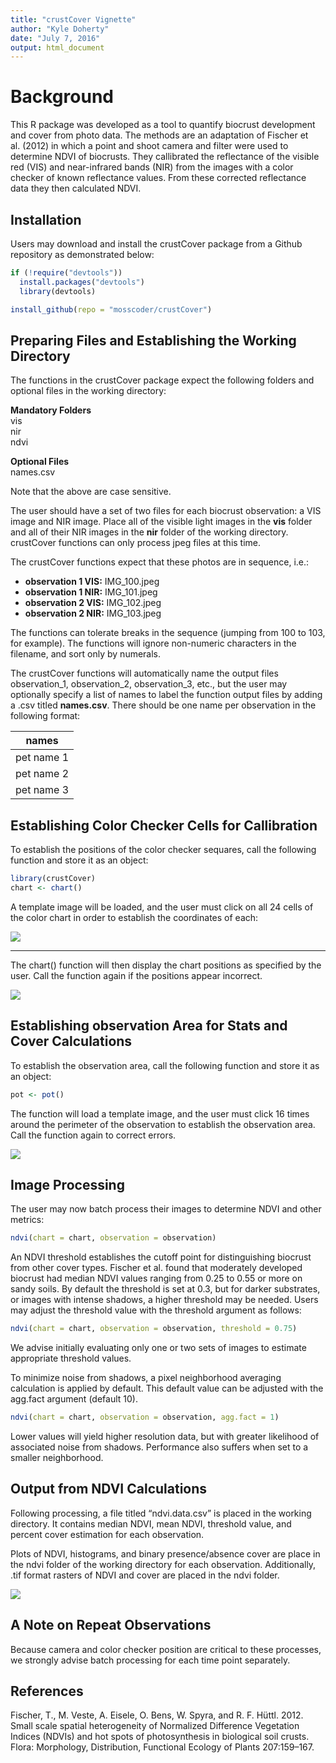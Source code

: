 ```yaml
---
title: "crustCover Vignette"
author: "Kyle Doherty"
date: "July 7, 2016"
output: html_document
---
```


# Background

This R package was developed as a tool to quantify biocrust development and cover from photo data. The methods are an adaptation of Fischer et al. (2012) in which a point and shoot camera and filter were used to determine NDVI of biocrusts. They callibrated the reflectance of the visible red (VIS) and near-infrared bands (NIR) from the images with a color checker of known reflectance values. From these corrected reflectance data they then calculated NDVI.  

## Installation
Users may download and install the crustCover package from a Github repository as demonstrated below:

```r
if (!require("devtools"))
  install.packages("devtools")
  library(devtools)

install_github(repo = "mosscoder/crustCover")
```

## Preparing Files and Establishing the Working Directory

The functions in the crustCover package expect the following folders and optional files in the working directory:

**Mandatory Folders**  
vis  
nir  
ndvi  

**Optional Files**  
names.csv  

Note that the above are case sensitive. 

The user should have a set of two files for each biocrust observation: a VIS image and NIR image. Place all of the visible light images in the **vis** folder and all of their NIR images in the **nir** folder of the working directory. crustCover functions can only process jpeg files at this time. 

The crustCover functions expect that these photos are in sequence, i.e.:

- **observation 1 VIS:** IMG_100.jpeg 
- **observation 1 NIR:** IMG_101.jpeg
- **observation 2 VIS:** IMG_102.jpeg
- **observation 2 NIR:** IMG_103.jpeg

The functions can tolerate breaks in the sequence (jumping from 100 to 103, for example). The functions will ignore non-numeric characters in the filename, and sort only by numerals. 

The crustCover functions will automatically name the output files observation_1, observation_2, observation_3, etc., but the user may optionally specify a list of names to label the function output files by adding a .csv titled **names.csv**. There should be one name per observation in the following format:

|**names**|
|-----|
|pet name 1|
|pet name 2|
|pet name 3|


## Establishing Color Checker Cells for Callibration 

To establish the positions of the color checker sequares, call the following function and store it as an object:

```r
library(crustCover)
chart <- chart()
```

A template image will be loaded, and the user must click on all 24 cells of the color chart in order to establish the coordinates of each:     

![](chart.jpg)  

***

The chart() function will then display the chart positions as specified by the user. Call the function again if the positions appear incorrect.

![](cell.positions.jpeg)

## Establishing observation Area for Stats and Cover Calculations

To establish the observation area, call the following function and store it as an object:
```r
pot <- pot()
```
The function will load a template image, and the user must click 16 times around the perimeter of the observation to establish the observation area. Call the function again to correct errors.  

![](pot.area.jpeg)

## Image Processing

The user may now batch process their images to determine NDVI and other metrics:

```r
ndvi(chart = chart, observation = observation)
```

An NDVI threshold establishes the cutoff point for distinguishing biocrust from other cover types. Fischer et al. found that moderately developed biocrust had median NDVI values ranging from 0.25 to 0.55 or more on sandy soils. By default the threshold is set at 0.3, but for darker substrates, or images with intense shadows, a higher threshold may be needed. Users may adjust the threshold value with the threshold argument as follows:

```r
ndvi(chart = chart, observation = observation, threshold = 0.75)
```

We advise initially evaluating only one or two sets of images to estimate appropriate threshold values. 

To minimize noise from shadows, a pixel neighborhood averaging calculation is applied by default. This default value can be adjusted with the agg.fact argument (default 10).

```r
ndvi(chart = chart, observation = observation, agg.fact = 1)
```

Lower values will yield higher resolution data, but with greater likelihood of associated noise from shadows. Performance also suffers when set to a smaller neighborhood. 

## Output from NDVI Calculations

Following processing, a file titled "ndvi.data.csv" is placed in the working directory. It contains median NDVI, mean NDVI, threshold value, and percent cover estimation for each observation.

Plots of NDVI, histograms, and binary presence/absence cover are place in the ndvi folder of the working directory for each observation. Additionally, .tif format rasters of NDVI and cover are placed in the ndvi folder. 

![](output.png)

## A Note on Repeat Observations

Because camera and color checker position are critical to these processes, we strongly advise batch processing for each time point separately.


## References

Fischer, T., M. Veste, A. Eisele, O. Bens, W. Spyra, and R. F. Hüttl. 2012. Small scale spatial heterogeneity of Normalized Difference Vegetation Indices (NDVIs) and hot spots of photosynthesis in biological soil crusts. Flora: Morphology, Distribution, Functional Ecology of Plants 207:159–167.
